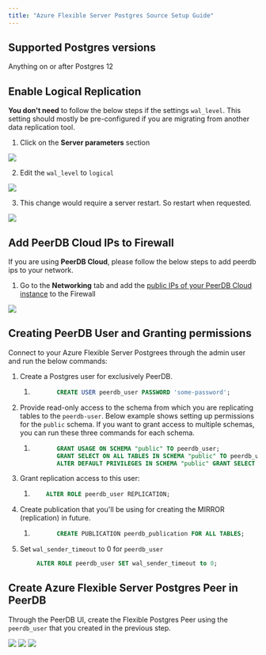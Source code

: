 ```yaml
---
title: "Azure Flexible Server Postgres Source Setup Guide"
---
```



## Supported Postgres versions

Anything on or after Postgres 12

## Enable Logical Replication

**You don't need** to follow the below steps if the settings `wal_level`. This setting should mostly be pre-configured if you are migrating from another data replication tool.

1. Click on the **Server parameters** section

<Frame caption="Server Parameters">
    <img src="/images/setup/flexible_server/server_parameters.png" />
</Frame>

2. Edit the `wal_level` to `logical`

<Frame caption="Change wal_level to logical">
    <img src="/images/setup/flexible_server/wal_level.png" />
</Frame>

3. This change would require a server restart. So restart when requested.

<Frame caption="Restart server">
    <img src="/images/setup/flexible_server/restart.png" />
</Frame>


## Add PeerDB Cloud IPs to Firewall

If you are using **PeerDB Cloud**, please follow the below steps to add peerdb ips to your network.

1. Go to the **Networking** tab and add the [public IPs of your PeerDB Cloud instance](/peerdb-cloud/ip-table) to the Firewall

<Frame caption="Add PeerDB IPs to Firewall">
    <img src="/images/setup/flexible_server/firewall.png" />
</Frame>

## Creating PeerDB User and Granting permissions

Connect to your Azure Flexible Server Postgrees through the admin user and run the below commands:

1. Create a Postgres user for exclusively PeerDB.

    1. ```sql
              CREATE USER peerdb_user PASSWORD 'some-password';
        ```

2. Provide read-only access to the schema from which you are replicating tables to the `peerdb-user`. Below example shows setting up permissions for the `public` schema. If you want to grant access to multiple schemas, you can run these three commands for each schema.

    1. ```sql
              GRANT USAGE ON SCHEMA "public" TO peerdb_user;
              GRANT SELECT ON ALL TABLES IN SCHEMA "public" TO peerdb_user;
              ALTER DEFAULT PRIVILEGES IN SCHEMA "public" GRANT SELECT ON TABLES TO peerdb_user;
        ```

3. Grant replication access to this user:

    1. ```sql
           ALTER ROLE peerdb_user REPLICATION;
        ```

4. Create publication that you'll be using for creating the MIRROR (replication) in future.

    1. ```sql
              CREATE PUBLICATION peerdb_publication FOR ALL TABLES;
        ```

5. Set `wal_sender_timeout` to 0 for `peerdb_user`
```sql
        ALTER ROLE peerdb_user SET wal_sender_timeout to 0;
```

<SSHTunnel />


## Create Azure Flexible Server Postgres Peer in PeerDB

Through the PeerDB UI, create the Flexible Postgres Peer using the `peerdb_user` that you created in the previous step.

<Frame caption="Choose PostgreSQL Peer">
    <img src="/images/setup/flexible_server/create_peer1.png" />
</Frame>

<Frame caption="Peer Creation and Validation">
    <img src="/images/setup/flexible_server/create_peer2.png" />
</Frame>

<Frame caption="Created Peer">
    <img src="/images/setup/flexible_server/create_peer3.png" />
</Frame>